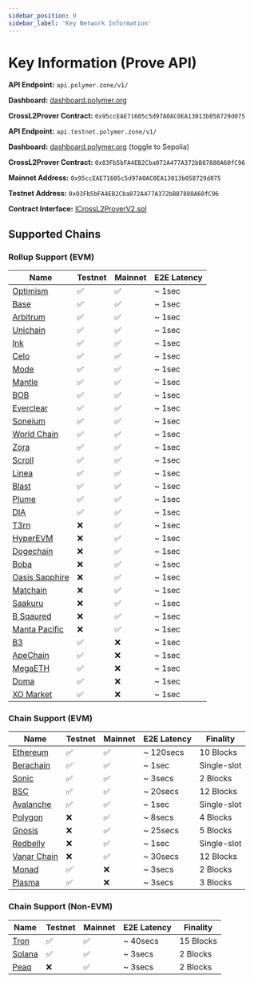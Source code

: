 ```yaml
---
sidebar_position: 0
sidebar_label: 'Key Network Information'
---
```



# Key Information (Prove API)

<Tabs>
  <TabItem value="mainnet" label="Mainnet">
    
**API Endpoint:** `api.polymer.zone/v1/`

**Dashboard:** [dashboard.polymer.org](https://dashboard.polymerlabs.org/)

**CrossL2Prover Contract:** `0x95ccEAE71605c5d97A0AC0EA13013b058729d075`

  </TabItem>
  <TabItem value="testnet" label="Testnet (Sepolia)">
    
**API Endpoint:** `api.testnet.polymer.zone/v1/`

**Dashboard:** [dashboard.polymer.org](https://dashboard.polymerlabs.org/) (toggle to Sepolia)


**CrossL2Prover Contract:** `0x03Fb5bFA4EB2Cba072A477A372bB87880A60fC96`

  </TabItem>
  <TabItem value="contract" label="Contract Information">
    
**Mainnet Address:** `0x95ccEAE71605c5d97A0AC0EA13013b058729d075`

**Testnet Address:** `0x03Fb5bFA4EB2Cba072A477A372bB87880A60fC96`

**Contract Interface:** [ICrossL2ProverV2.sol](https://github.com/polymerdao/prover-contracts/blob/e4fb42cc7a6b4b90bf3ec095a8a05c2129eab343/contracts/interfaces/ICrossL2ProverV2.sol)


  </TabItem>
</Tabs>

## Supported Chains

### Rollup Support (EVM)

| Name | Testnet | Mainnet | E2E Latency |
| --- | --- | --- | --- |
| [Optimism](https://docs.optimism.io/chain/networks#op-sepolia) | ✅ | ✅ | ~ 1sec |
| [Base](https://docs.base.org/network-information#base-testnet-sepolia) | ✅ | ✅ | ~ 1sec |
| [Arbitrum](https://docs.arbitrum.io/build-decentralized-apps/reference/node-providers) | ✅ | ✅ | ~ 1sec |
| [Unichain](https://docs.unichain.org/docs/technical-information/network-information) | ✅ | ✅ | ~ 1sec |
| [Ink](https://docs.inkonchain.com/general/network-information) | ✅ | ✅ | ~ 1sec |
| [Celo](https://docs.celo.org/network) | ✅ | ✅ | ~ 1sec |
| [Mode](https://docs.mode.network/user-guides/network-details) | ✅ | ✅ | ~ 1sec |
| [Mantle](https://docs.mantle.xyz/network/for-developers/resources-and-tooling/node-endpoints-and-providers) | ✅ | ✅ | ~ 1sec |
| [BOB](https://docs.gobob.xyz/learn/user-guides/networks) | ✅ | ✅ | ~ 1sec |
| [Everclear](https://docs.everclear.org/resources/contracts/testnet) | ✅ | ✅ | ~ 1sec |
| [Soneium](https://docs.soneium.org/docs/builders/overview) | ✅ | ✅ | ~ 1sec |
| [World Chain](https://docs.world.org/world-chain/quick-start/info) | ✅ | ✅ | ~ 1sec |
| [Zora](https://docs.zora.co/zora-network/network) | ✅ | ✅ | ~ 1sec |
| [Scroll](https://docs.scroll.io/en/developers/scroll-contracts/) | ✅ | ✅ | ~ 1sec |
| [Linea](https://docs.linea.build/get-started/build/network-info) | ✅ | ✅ | ~ 1sec |
| [Blast](https://docs.blast.io/building/network-information) | ✅ | ✅ | ~ 1sec |
| [Plume ](https://docs.plumenetwork.xyz/plume/developers/plume-testnet-details) | ✅ | ✅ | ~ 1sec |
| [DIA](https://docs.diadata.org/resources/chain-information) | ✅ | ✅ | ~ 1sec |
| [T3rn](https://docs.t3rn.io/connect-to-t3rn) | ❌ | ✅ | ~ 1sec |
| [HyperEVM](https://hyperliquid.gitbook.io/hyperliquid-docs/for-developers/hyperevm) | ❌ | ✅ | ~ 1sec |
| [Dogechain](https://explorer.dogechain.dog/) | ❌ | ✅ | ~ 1sec |
| [Boba](https://docs.boba.network/addresses/network-eth#mainnet-288) | ❌ | ✅ | ~ 1sec |
| [Oasis Sapphire](https://explorer.oasis.io/) | ❌ | ✅ | ~ 1sec |
| [Matchain](https://matchscan.io/) | ❌ | ✅ | ~ 1sec |
| [Saakuru](https://explorer.saakuru.network/) | ❌ | ✅ | ~ 1sec |
| [B Sqaured](https://docs.bsquared.network/for-developers/basic_information) | ❌ | ✅ | ~ 1sec |
| [Manta Pacific](https://docs.manta.network/docs/manta-pacific/Build%20on%20Manta/Network%20Information) | ❌ | ✅ | ~ 1sec |
| [B3 ](https://docs.b3.fun/mainnet) | ✅ | ❌ | ~ 1sec |
| [ApeChain ](https://docs.apechain.com/metamask) | ✅ | ❌ | ~ 1sec |
| [MegaETH ](https://docs.megaeth.com/) | ✅ | ❌ | ~ 1sec |
| [Doma ](https://docs.d3.app/) | ✅ | ❌ | ~ 1sec |
| [XO Market](https://explorer-testnet.xo.market/) | ✅ | ❌ | ~ 1sec |


### Chain Support (EVM)

| Name | Testnet | Mainnet | E2E Latency | Finality |
| --- | --- | --- | --- | --- |
| [Ethereum](https://ethereum.org/en/developers/docs/networks/) | ✅ | ✅ | ~ 120secs | 10 Blocks |
| [Berachain](https://docs.berachain.com/developers/network-configurations) | ✅ | ✅ | ~ 1sec | Single-slot |
| [Sonic](https://docs.soniclabs.com/sonic/build-on-sonic/tooling-and-infra) | ✅ | ✅ | ~ 3secs | 2 Blocks |
| [BSC](https://docs.bnbchain.org/bnb-smart-chain/developers/json_rpc/json-rpc-endpoint/#bsc-mainnet-chainid-0x38-56-in-decimal) | ✅ | ✅ | ~ 20secs | 12 Blocks |
| [Avalanche](https://build.avax.network/docs/quick-start/networks/mainnet) | ✅ | ✅ | ~ 1sec | Single-slot |
| [Polygon](https://polygonscan.com/) | ❌ | ✅ | ~ 8secs | 4 Blocks |
| [Gnosis](https://docs.gnosischain.com/about/networks/) | ❌ | ✅ | ~ 25secs | 5 Blocks |
| [Redbelly](https://redbelly.routescan.io/) | ❌ | ✅ | ~ 1sec | Single-slot |
| [Vanar Chain](https://explorer.vanarchain.com/) | ❌ | ✅ | ~ 30secs | 12 Blocks |
| [Monad](https://docs.monad.xyz/developer-essentials/network-information) | ✅ | ❌ | ~ 3secs | 2 Blocks |
| [Plasma](https://testnet.plasmascan.to/) | ✅ | ❌ | ~ 3secs | 3 Blocks |

### Chain Support (Non-EVM)

| Name | Testnet | Mainnet | E2E Latency | Finality |
| --- | --- | --- | --- | --- |
| [Tron](https://developers.tron.network/docs/networks) | ✅ | ✅ | ~ 40secs | 15 Blocks |
| [Solana](https://solana.com/rpc) | ✅ | ✅ | ~ 3secs | 2 Blocks |
| [Peaq](https://peaq.subscan.io/) | ❌ | ✅ | ~ 3secs | 2 Blocks |



